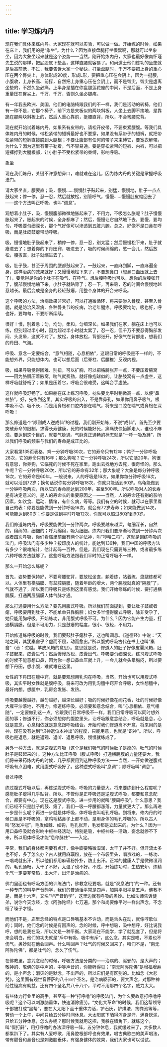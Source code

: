 ```yaml
---
---
---
```

title: 学习炼内丹
---



现在我们具体来炼内丹。大家现在就可以实验，可以做一做。开始练的时候，如果在床上，我们用的是“象坐”。为什么？因为直接盘腿打坐很累啊，那就可以坐象坐，因为大象坐起来就是这个姿势——当然，刚开始炼内丹，大家也最好像南怀瑾先生说的那样，把屁股底下垫高，这样直腰就容易了。和尚道士他们练功的坐垫就是后高前低，不过，我要告诉大家一个秘诀，打坐盘腿时，千万不要把上身的重心压在两个臀尖上，身体形成90度，形成L形，要把重心压在会阴上，因为一挺腰，小腹收，上身长高、前探，自然把上身重心压在会阴上，而不是臀尖，臀尖是虚离坐垫的，不然久坐必痛。上半身是插在你盘腿莲花座的中间，不是后面，不是上身重量压在臀尖上，千万，千万，否则久坐必腿疼。

有一年我去欧洲、美国，他们的电脑椅跟我们的不一样，我们是活动的转椅，他们有一种不是，它那个椅子，前下方是夹板似的两块斜板，人坐上去脚不挨地，是靠跪在那两块斜板上的，然后人重心靠前，挺腰直背，所以，不会弯腰驼背。

现在就开始试着炼内丹，如果系有皮带的，请松开皮带，不要束紧腰腹。等我们具体炼内丹的时候，带松紧带的短裤最好也不要穿，如果没有系带子的短裤，就把带松紧带的短裤直接脱到大腿根；不要让腹部有任何的带子来束缚它，要宽衣解带。为什么？因为这里有带子勒着，气不容易通。要是穿松紧带的短裤、内裤，可以把短裤捊到大腿根部，让小肚子不受松紧带的束缚，影响呼吸。



象坐

现在我们炼丹，关键不许意想鼻口，难就难在这儿，因为炼内丹的关键是掌握呼吸法门。

请大家坐直，腰要直；吸，慢慢……慢慢肚子鼓起来，别猛，慢慢地，肚子一点点鼓起来；停一停，忍一忍，然后就放松，别管呼气，慢慢……慢慢肚皮缩回去了——这个方法叫正呼吸，也叫“调息”。

观想着小肚子，吸，慢慢腹部微微地胀起来了，不用力，不吸怎么胀呢？肚子慢慢胀起来了，胀起来的时候，全身都麻了；然后，慢慢让它自然地下去，要慢，要均匀，呼吸要匀细深长，那个气好像可以渗透到五脏六腑。总之，好像不是口鼻在呼吸，而是肚皮鼓瘪带动呼吸。

吸，慢慢地肚子鼓起来了，稍停一停，忍一忍，别太猛；然后慢慢松下来，肚子就瘪进去了；想着你的下丹田窍，吸进去了，吸的时候绵绵的，憋一会儿，然后放松，腰拔直，肚子就缩进去了。

吸，肚子鼓，甚至于周围的腰都鼓起来了。一鼓起来，一直麻到脚，一直麻遍全身，这样治病的效果就好；又慢慢地松下来了，不要想鼻口（想鼻口血压就上去了），要觉得是你的小肚子在吸气、在呼气。想后腰呼吸也可以，想你的后腰张开了，腹部慢慢地缩下来，小肚子就贴背了；忍一下，再来吸，忍的时间会慢慢地越忍越长。最后变成是全身的轻轻鼓瘪，用整个身体的开合来呼吸。

这个呼吸的方法，治病效果非常好，可以打通微循环，将来要渗入骨膜，甚至入骨髓，就是防治风湿病、各种骨关节的疾病，治老年腿疼。呼吸要均匀，吸也好，呼也好，要均匀，不要断断续续。

很好！慢，别着急；匀，均匀，柔和，匀细深长。如果我们在家，躺在床上也可以练，但别超过半小时，因为超过半小时就太累了，忍一忍，但千万不要忍得胸部发闷、头发晕，这就不对了。放松，身体放松，背部张开，好像气在背部走，想我们的丹田、气海。

呼吸、意念一定要结合，“意气相随，心息相依”，这跟日常的呼吸是不一样的，不能想外界，只能想体内，也可以想后面（后脊柱、后腰椎）反观内视。

吸，如果呼吸觉得困难、别扭，可以扩胸，可以把胳膊张开一点，不要压着腋窝——因为胳膊压着腋窝，喘气就费劲，就好像抱球似的。让胳肢窝有一点虚空，这样呼吸就舒畅了；如果是压着它，呼吸会很难受，这叫合手虚腋。

这样就呼吸舒畅了。如果躺在床上练习呼吸，枕头要比平时稍微高一点，以便“鼻拉脐”，好，先练到这里。其实呼吸的出入，不是靠鼻孔，如果你用鼻子吸气，根本吸不动、吸不长，而是用鼻根和口腔内部在喘气，将来是口腔在喘气或鼻根在深呼吸！

那么修道是个“顺则成人逆成仙”的过程，我们刚开始练，不说“成仙”，首先至少要突破寿命的限制，求得长寿健康，死的时候能好死，痛痛快快抬脚走人，谁也不麻烦。要达到这个目的，就要气脉通。气脉真正通畅的标志就是“一呼一吸及踵”，所以我们呼吸的频率与我们的寿命是成正比的。

大家看第135页表格，鸡一分钟呼吸30次，它的寿命只有12年；鸭子一分钟呼吸28次，它的寿命只有16年；那么狗呢？它一分钟呼吸24次，所以它活20年。狗很有意思，你养狗，它临死的时候不死在家里，跑出去找地方去死，很奇怪的。那么牛呢？它一分钟呼吸20次，所以它的寿命有32年；那大象呢？大象是每分钟呼吸18次，它的寿命是60年。一般说来，人的呼吸是16次，如果你每分钟呼吸16次，就可以活到72岁；换句话说你每分钟呼吸18次，你就只能活到60岁。乌龟能做到一分钟呼吸两次，所以它的寿命能达到200年，甚至500年。所以呼吸对人的长寿是有决定意义的，是人的寿命长的重要原因之一——当然，人的寿命还有别的影响因素，如饮食、运动、情绪，有什么病，等等。我们有空的时候，就可以在家里看自己的表：你要是能做到一分钟呼吸16次，就会有72岁寿命；如果能做到14次，可能能达到80岁；你要是做到平时呼吸12次，你就可以超过80岁到90岁。

我们修道炼内丹，呼吸要能做到一分钟两次。呼吸要越来越深，匀细深长，自然的，绵绵的，细细的；呼为绵绵，吸为细细。炼内丹我们要渐渐地做到一分钟两次或者四次呼吸，你们看庙里前面有两个护法神，叫“哼哈二将”，这就是训练呼吸的法门。呼吸法门有多少种？按印度人的统计，能达到136种，我们中国的呼吸方法有多少？很难统计，估计起码一百种。但是，我们现在只需要练三种，或者最多练六种呼吸方法就够了。这些呼吸方法跟我们平时的正常呼吸不一样。

那么一开始怎么练呢？

首先，姿势要保持好，不要弯腰驼背，要放松坐直，躺着练，站着练，盘腿练都可以。人体里有横膈膜、有盆腔膈膜，随着年龄的增大，两个膈膜就真的“隔膜”了，气就不通了，所以我们呼吸只是练到这里有感觉。我们开始修炼的时候，要打通横膈膜，打通两层膈膜人体气脉才通。

那么打通要用什么方法？要先用腹式呼吸。所以我们前面提到，要让肚子鼓或者瘪，呼吸要用到肚子，不能单单只靠胸腔；妇女多半懂得腹式呼吸，除非受孕了，她只能用胸呼吸。开始练功，非用腹式呼吸不可。为什么？因为它能产生力量，打通横膈膜。但是不可用力，只是鼓瘪的幅度，很小、很轻，不用力。

开始修道练呼吸的时候，我们要鼓肚子瘪肚子，这也叫调息。《道德经》中说：“天地之间，其犹橐龠乎？虚而不屈，动而愈出。”所以腹式呼吸古代在书上也叫“橐龠”（音：驼越。羊皮风箱的意思）。意思就是说，修道人的肚子好像皮囊风箱，肚子鼓起来，皮囊进气；然后慢慢放松，皮囊出气。呼吸要匀细深长。练习腹式呼吸的时候不能意想口鼻，因为你一想口鼻血压就上升，一会儿就会头晕胸闷，所以要想下丹田，想小腹，难就难在这里。

女性的下丹田在膻中窍，就是要观想用乳沟在呼吸，当然，开始也可以用腹式呼吸，其实平时女性就是腹呼吸，将来可改为用乳沟膻中窍开合呼吸，女性想膻中，最好内想。想膻中，乳房会发胀、发热。

呼吸要越慢越好，越匀越好，越深长越好；吸的时候好像在闻花香，吐的时候好像大雁平沙落地，不用力。修道练呼吸，必须要和意念结合，叫“心息相依、意气相随”，一定要做到这一点。它跟我们日常呼吸不一样，我们日常呼吸可以同时想外面的事；修道不行，你必须想你的腹腔里头，让呼吸跟意念结合，呼吸就是息，心就是意念，心息相依就是意念跟呼吸结合。开始时我们修道离不开意，将来用的是神，现在没有达到“识神退位本神出”的程度，只能用意，也就是“识神”。所以，呼吸也是返息，就是返观、返听、返思呼吸，慢慢就练成了。

另外一种方法，就是逆腹式呼吸（这个是我们吸气的时候肚子是瘪的，吐气的时候肚子是鼓起来的）。这种方法比正呼吸（腹式呼吸）打通横膈膜的力量还要大，我们将来采药炼内丹的时候，几乎都要用到这种呼吸方法——当然，一开始做逆腹式呼吸有点困难，就用腹式呼吸好了。这种逆式呼吸叫“息调”；顺呼吸叫“调息”。



骨盆呼吸

练过腹式呼吸以后，再练逆腹式呼吸，呼吸的力量更大。将来要练到什么程度呢？感觉肚子瘪得几乎贴背。所以，不管你是正呼吸还是逆腹式呼吸，都要和意念配合，都要有中心。现在这是腹式呼吸，进一步用的就叫“腰周呼吸”。什么意思？我们已经不只是肚子的鼓、瘪了，我们一吸一呼腰都涨落，力量就更大了。那么再进一步是什么呢？再进一步就是体呼吸，体呼吸也叫毛孔呼吸。到将来，修内丹的时候口鼻是不呼吸的，拿鸡毛粘鼻子上都不动，是用身体的毛孔呼吸的。所以古人叫“怒发冲冠”，毛发如棘、如钩，毛孔张开，毛发都是立起来的。为什么？因为一用口鼻呼吸就会影响中枢神经活动，特别是吸，中枢神经一活动，妄念就停不下来，所以用体呼吸才能“息停脉住”——入定。

平常，我们的身体都需要有点汗，像手脚要略微湿润，太干了并不好。但汗流太多也不好，多了怎么办？古人就用麻璜粉，放在一个布袋里头，唱京戏的，一练功、一唱戏就出汗，所以他们都用麻璜粉扑扑，防止出汗。正常的健康人手是微微湿润的，毛孔通畅，太干了不好，太湿了也不好。不过，开始练功时，生热安炉，炼精化气一定要非常热，出大汗，出汗是治病的。

佛门里面也有呼吸方面的训练法门，佛教念经要唱，就是“观息法门”的一种。还有一种专门的叫华严音韵学，我们的普通话平常是四声，加阴平阳平是五声。佛教不是，而是十六声，又名“华严音韵学”，这里边就有呼吸的奥妙。比如法师告诉徒弟，说你今天念经，念《阿弥陀经》七万遍，那个和尚要像平时一样出声念，不念哑了嗓子才怪。

而他们不是，庙里念经的特点是口唇嘴基本不许动，而是舌头在动，就像哼歌似的；同时，他们念的时候是有回声的，念的时候，呼中想吸，吸中想呼，好比说我呼，想的是我在吸，所以又是一种平衡。大家现在不能学，学了就乱套了，但是将来会明白，他们的功夫就是“斥中有吸，吸中有斥”，这么念，其实是唱，不累也不伤气，奥妙就在他会回声。什么叫回声？吐气的时候又回来了。咱们不是，“南无阿弥陀佛”，都是吐气的，念久了伤气。

在佛教里，念咒念经的时候，呼吸方法是分类的——治病的、驱邪的，是大声的；敬神的、敬佛的是中声的，中等声音的，你能听得见；“南无阿弥陀佛”是增福增寿的，是小声念；消灾的是默念，不出声的，所以它们是有区别的。比如念《大悲咒》，这里面有观世音菩萨的八十四个圣名，是治病驱邪的，要大声念，对那种神经性怪病有助益。还有四个圣名共八十八个，平时不用那四个名字，威力太大。

有些体力行业里的高手，甚至有一种“打呼噜”的呼吸法门，为什么要故意打呼噜呼吸呢？这个可以刺激脑垂体，快速消除疲劳。“文化大革命”的时候，我们这帮领导干部被打成“黑帮”，要在大太阳下面干重体力活，铲石灰，铲煤渣，掏粪池等等，劳动一个上午，中间只给五分钟时间休息。大太阳底下晒得浑身是汗，满身灰泥，只给五分钟休息，怎么办呢？那时候我就用这招，我躲在墙角下，就练这个，叫“假打鼾”，用打呼噜的办法深呼吸一阵，五分钟休息，我就缓过来了，大多数人都累趴下了。其实有人爱哼歌，用鼻腔根部哼也有效果，唱古典歌曲的美声唱法，带有颤音和鼻音也是刺激脑垂体，有强身健体的效果，我们大家也可以试试。